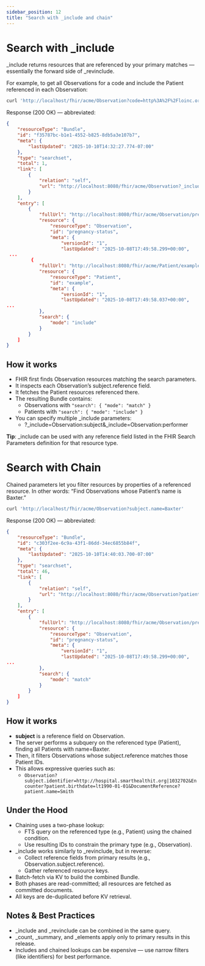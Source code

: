 ```yaml
---
sidebar_position: 12
title: "Search with _include and chain"
---
```


# Search with \_include

\_include returns resources that are referenced by your primary matches — essentially the forward side of \_revinclude.

For example, to get all Observations for a code and include the Patient referenced in each Observation:

```bash
curl 'http://localhost/fhir/acme/Observation?code=http%3A%2F%2Floinc.org%7C82810-3&_include=Observation%3Asubject'
```

Response (200 OK) — abbreviated:

```json
{
    "resourceType": "Bundle",
    "id": "f35787bc-b1e1-4552-b825-8db5a3e107b7",
    "meta": {
        "lastUpdated": "2025-10-10T14:32:27.774-07:00"
    },
    "type": "searchset",
    "total": 1,
    "link": [
        {
            "relation": "self",
            "url": "http://localhost:8080/fhir/acme/Observation?_include=Observation%3Asubject&code=http%3A%2F%2Floinc.org%7C82810-3"
        }
    ],
    "entry": [
        {
            "fullUrl": "http://localhost:8080/fhir/acme/Observation/pregnancy-status",
            "resource": {
                "resourceType": "Observation",
                "id": "pregnancy-status",
                "meta": {
                    "versionId": "1",
                    "lastUpdated": "2025-10-08T17:49:58.299+00:00",
 ...
         {
            "fullUrl": "http://localhost:8080/fhir/acme/Patient/example",
            "resource": {
                "resourceType": "Patient",
                "id": "example",
                "meta": {
                    "versionId": "1",
                    "lastUpdated": "2025-10-08T17:49:58.037+00:00",
...
            },
            "search": {
                "mode": "include"
            }
        }
    ]
}
```

## How it works

- FHIR first finds Observation resources matching the search parameters.
- It inspects each Observation’s subject.reference field.
- It fetches the Patient resources referenced there.
- The resulting Bundle contains:
  - Observations with `"search": { "mode": "match" }`
  - Patients with `"search": { "mode": "include" }`
- You can specify multiple \_include parameters:
  - ?\_include=Observation:subject&\_include=Observation:performer

**Tip**: \_include can be used with any reference field listed in the FHIR Search Parameters definition for that resource type.

# Search with Chain

Chained parameters let you filter resources by properties of a referenced resource.
In other words: “Find Observations whose Patient’s name is Baxter.”

```bash
curl 'http://localhost/fhir/acme/Observation?subject.name=Baxter'
```

Response (200 OK) — abbreviated:

```json
{
    "resourceType": "Bundle",
    "id": "c303f2ee-6c9a-43f1-86dd-34ec6855b84f",
    "meta": {
        "lastUpdated": "2025-10-10T14:40:03.700-07:00"
    },
    "type": "searchset",
    "total": 46,
    "link": [
        {
            "relation": "self",
            "url": "http://localhost:8080/fhir/acme/Observation?patient.name=Baxter"
        }
    ],
    "entry": [
        {
            "fullUrl": "http://localhost:8080/fhir/acme/Observation/pregnancy-status",
            "resource": {
                "resourceType": "Observation",
                "id": "pregnancy-status",
                "meta": {
                    "versionId": "1",
                    "lastUpdated": "2025-10-08T17:49:58.299+00:00",
...
            },
            "search": {
                "mode": "match"
            }
        }
    ]
}
```

## How it works

- **subject** is a reference field on Observation.
- The server performs a subquery on the referenced type (Patient), finding all Patients with name=Baxter.
- Then, it filters Observations whose subject.reference matches those Patient IDs.
- This allows expressive queries such as:
  - `Observation?subject.identifier=http://hospital.smarthealthit.org|1032702&Encounter?patient.birthdate=lt1990-01-01&DocumentReference?patient.name=Smith`

## Under the Hood

- Chaining uses a two-phase lookup:
  - FTS query on the referenced type (e.g., Patient) using the chained condition.
  - Use resulting IDs to constrain the primary type (e.g., Observation).
- \_include works similarly to \_revinclude, but in reverse:
  - Collect reference fields from primary results (e.g., Observation.subject.reference).
  - Gather referenced resource keys.
- Batch-fetch via KV to build the combined Bundle.
- Both phases are read-committed; all resources are fetched as committed documents.
- All keys are de-duplicated before KV retrieval.

## Notes & Best Practices

- \_include and \_revinclude can be combined in the same query.
- \_count, \_summary, and \_elements apply only to primary results in this release.
- Includes and chained lookups can be expensive — use narrow filters (like identifiers) for best performance.
